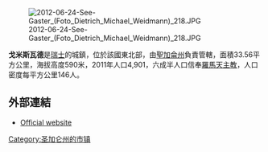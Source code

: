 [[Image:2012-06-24-See-Gaster_(Foto_Dietrich_Michael_Weidmann)_218.JPG|right]]

'''戈米斯瓦德'''是[[瑞士|瑞士]]的城鎮，位於該國東北部，由[[聖加侖州|聖加侖州]]負責管轄，面積33.56平方公里，海拔高度590米，2011年人口4,901，六成半人口信奉[[羅馬天主教|羅馬天主教]]，人口密度每平方公里146人。

==外部連結==
* [http://www.gommiswald.ch Official website] {{Wayback|url=http://www.gommiswald.ch/ |date=20060820185812 }} {{de icon}}

{{Switzerland-geo-stub}}
[[Category:圣加仑州的市镇|Category:圣加仑州的市镇]]